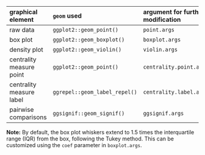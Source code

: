 | graphical element        | `geom` used                   | argument for further modification |
| :----------------------- | :---------------------------- | :-------------------------------- |
| raw data                 | `ggplot2::geom_point()`       | `point.args`                      |
| box plot                 | `ggplot2::geom_boxplot()`     | `boxplot.args`                    |
| density plot             | `ggplot2::geom_violin()`      | `violin.args`                     |
| centrality measure point | `ggplot2::geom_point()`       | `centrality.point.args`           |
| centrality measure label | `ggrepel::geom_label_repel()` | `centrality.label.args`           |
| pairwise comparisons     | `ggsignif::geom_signif()`     | `ggsignif.args`                   |

**Note:** By default, the box plot whiskers extend to 1.5 times the interquartile 
range (IQR) from the box, following the Tukey method. This can be customized 
using the `coef` parameter in `boxplot.args`.
